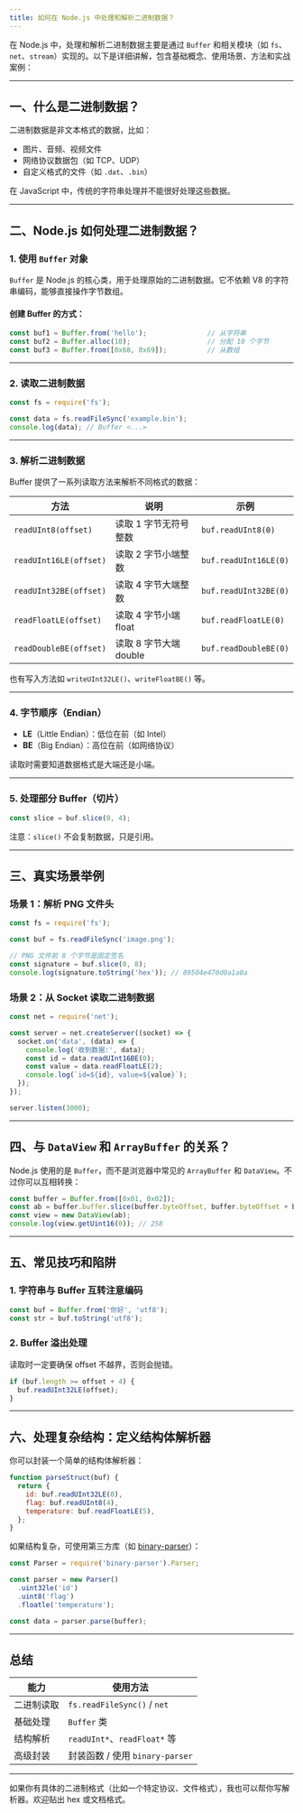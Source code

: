 ```yaml
---
title: 如何在 Node.js 中处理和解析二进制数据？
---
```


在 Node.js 中，处理和解析二进制数据主要是通过 `Buffer` 和相关模块（如 `fs`、`net`、`stream`）实现的。以下是详细讲解，包含基础概念、使用场景、方法和实战案例：

---

## 一、什么是二进制数据？

二进制数据是非文本格式的数据，比如：

* 图片、音频、视频文件
* 网络协议数据包（如 TCP、UDP）
* 自定义格式的文件（如 `.dat`、`.bin`）

在 JavaScript 中，传统的字符串处理并不能很好处理这些数据。

---

## 二、Node.js 如何处理二进制数据？

### 1. **使用 `Buffer` 对象**

`Buffer` 是 Node.js 的核心类，用于处理原始的二进制数据。它不依赖 V8 的字符串编码，能够直接操作字节数组。

#### 创建 Buffer 的方式：

```js
const buf1 = Buffer.from('hello');               // 从字符串
const buf2 = Buffer.alloc(10);                   // 分配 10 个字节
const buf3 = Buffer.from([0x68, 0x69]);          // 从数组
```

---

### 2. **读取二进制数据**

```js
const fs = require('fs');

const data = fs.readFileSync('example.bin');
console.log(data); // Buffer <...>
```

---

### 3. **解析二进制数据**

Buffer 提供了一系列读取方法来解析不同格式的数据：

| 方法                     | 说明               | 示例                    |
| ---------------------- | ---------------- | --------------------- |
| `readUInt8(offset)`    | 读取 1 字节无符号整数     | `buf.readUInt8(0)`    |
| `readUInt16LE(offset)` | 读取 2 字节小端整数      | `buf.readUInt16LE(0)` |
| `readUInt32BE(offset)` | 读取 4 字节大端整数      | `buf.readUInt32BE(0)` |
| `readFloatLE(offset)`  | 读取 4 字节小端 float  | `buf.readFloatLE(0)`  |
| `readDoubleBE(offset)` | 读取 8 字节大端 double | `buf.readDoubleBE(0)` |

也有写入方法如 `writeUInt32LE()`、`writeFloatBE()` 等。

---

### 4. **字节顺序（Endian）**

* **LE**（Little Endian）：低位在前（如 Intel）
* **BE**（Big Endian）：高位在前（如网络协议）

读取时需要知道数据格式是大端还是小端。

---

### 5. **处理部分 Buffer（切片）**

```js
const slice = buf.slice(0, 4);
```

注意：`slice()` 不会复制数据，只是引用。

---

## 三、真实场景举例

### 场景 1：解析 PNG 文件头

```js
const fs = require('fs');

const buf = fs.readFileSync('image.png');

// PNG 文件前 8 个字节是固定签名
const signature = buf.slice(0, 8);
console.log(signature.toString('hex')); // 89504e470d0a1a0a
```

### 场景 2：从 Socket 读取二进制数据

```js
const net = require('net');

const server = net.createServer((socket) => {
  socket.on('data', (data) => {
    console.log('收到数据:', data);
    const id = data.readUInt16BE(0);
    const value = data.readFloatLE(2);
    console.log(`id=${id}, value=${value}`);
  });
});

server.listen(3000);
```

---

## 四、与 `DataView` 和 `ArrayBuffer` 的关系？

Node.js 使用的是 `Buffer`，而不是浏览器中常见的 `ArrayBuffer` 和 `DataView`。不过你可以互相转换：

```js
const buffer = Buffer.from([0x01, 0x02]);
const ab = buffer.buffer.slice(buffer.byteOffset, buffer.byteOffset + buffer.byteLength);
const view = new DataView(ab);
console.log(view.getUint16(0)); // 258
```

---

## 五、常见技巧和陷阱

### 1. 字符串与 Buffer 互转注意编码

```js
const buf = Buffer.from('你好', 'utf8');
const str = buf.toString('utf8');
```

### 2. Buffer 溢出处理

读取时一定要确保 offset 不越界，否则会抛错。

```js
if (buf.length >= offset + 4) {
  buf.readUInt32LE(offset);
}
```

---

## 六、处理复杂结构：定义结构体解析器

你可以封装一个简单的结构体解析器：

```js
function parseStruct(buf) {
  return {
    id: buf.readUInt32LE(0),
    flag: buf.readUInt8(4),
    temperature: buf.readFloatLE(5),
  };
}
```

如果结构复杂，可使用第三方库（如 [binary-parser](https://www.npmjs.com/package/binary-parser)）：

```js
const Parser = require('binary-parser').Parser;

const parser = new Parser()
  .uint32le('id')
  .uint8('flag')
  .floatle('temperature');

const data = parser.parse(buffer);
```

---

## 总结

| 能力    | 使用方法                        |
| ----- | --------------------------- |
| 二进制读取 | `fs.readFileSync()` / `net` |
| 基础处理  | `Buffer` 类                  |
| 结构解析  | `readUInt*`、`readFloat*` 等  |
| 高级封装  | 封装函数 / 使用 `binary-parser`   |

---

如果你有具体的二进制格式（比如一个特定协议、文件格式），我也可以帮你写解析器。欢迎贴出 hex 或文档格式。
